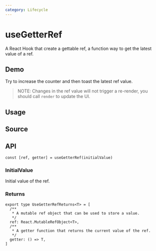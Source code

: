 ```yaml
---
category: Lifecycle
---
```


# useGetterRef


<HooksType category="Lifecycle" lowLevel />

A React Hook that create a gettable ref, a function way to get the latest value of a ref.

## Demo

Try to increase the counter and then toast the latest ref value.

> NOTE: Changes in the ref value will not trigger a re-render, you should call `render` to update the UI.


<App />

## Usage



## Source


<Source />

## API

```tsx
const [ref, getter] = useGetterRef(initialValue)
```

### InitialValue

Initial value of the ref.

### Returns

```tsx
export type UseGetterRefReturns<T> = [
  /**
   * A mutable ref object that can be used to store a value.
   */
  ref: React.MutableRefObject<T>,
  /**
   * A getter function that returns the current value of the ref.
   */
  getter: () => T,
]
```

